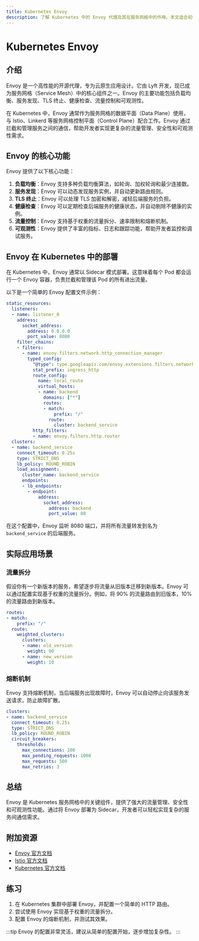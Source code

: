 ```yaml
---
title: Kubernetes Envoy
description: 了解 Kubernetes 中的 Envoy 代理及其在服务网格中的作用。本文适合初学者，涵盖基本概念、实际应用和代码示例。
---
```


# Kubernetes Envoy

## 介绍

Envoy 是一个高性能的开源代理，专为云原生应用设计。它由 Lyft 开发，现已成为服务网格（Service Mesh）中的核心组件之一。Envoy 的主要功能包括负载均衡、服务发现、TLS 终止、健康检查、流量控制和可观测性。

在 Kubernetes 中，Envoy 通常作为服务网格的数据平面（Data Plane）使用，与 Istio、Linkerd 等服务网格控制平面（Control Plane）配合工作。Envoy 通过拦截和管理服务之间的通信，帮助开发者实现更复杂的流量管理、安全性和可观测性需求。

## Envoy 的核心功能

Envoy 提供了以下核心功能：

1. **负载均衡**：Envoy 支持多种负载均衡算法，如轮询、加权轮询和最少连接数。
2. **服务发现**：Envoy 可以动态发现服务实例，并自动更新路由规则。
3. **TLS 终止**：Envoy 可以处理 TLS 加密和解密，减轻后端服务的负担。
4. **健康检查**：Envoy 可以定期检查后端服务的健康状态，并自动剔除不健康的实例。
5. **流量控制**：Envoy 支持基于权重的流量拆分、速率限制和熔断机制。
6. **可观测性**：Envoy 提供了丰富的指标、日志和跟踪功能，帮助开发者监控和调试服务。

## Envoy 在 Kubernetes 中的部署

在 Kubernetes 中，Envoy 通常以 Sidecar 模式部署。这意味着每个 Pod 都会运行一个 Envoy 容器，负责拦截和管理该 Pod 的所有进出流量。

以下是一个简单的 Envoy 配置文件示例：

```yaml
static_resources:
  listeners:
  - name: listener_0
    address:
      socket_address:
        address: 0.0.0.0
        port_value: 8080
    filter_chains:
    - filters:
      - name: envoy.filters.network.http_connection_manager
        typed_config:
          "@type": type.googleapis.com/envoy.extensions.filters.network.http_connection_manager.v3.HttpConnectionManager
          stat_prefix: ingress_http
          route_config:
            name: local_route
            virtual_hosts:
            - name: backend
              domains: ["*"]
              routes:
              - match:
                  prefix: "/"
                route:
                  cluster: backend_service
          http_filters:
          - name: envoy.filters.http.router
  clusters:
  - name: backend_service
    connect_timeout: 0.25s
    type: STRICT_DNS
    lb_policy: ROUND_ROBIN
    load_assignment:
      cluster_name: backend_service
      endpoints:
      - lb_endpoints:
        - endpoint:
            address:
              socket_address:
                address: backend
                port_value: 80
```

在这个配置中，Envoy 监听 8080 端口，并将所有流量转发到名为 `backend_service` 的后端服务。

## 实际应用场景

### 流量拆分

假设你有一个新版本的服务，希望逐步将流量从旧版本迁移到新版本。Envoy 可以通过配置实现基于权重的流量拆分。例如，将 90% 的流量路由到旧版本，10% 的流量路由到新版本。

```yaml
routes:
- match:
    prefix: "/"
  route:
    weighted_clusters:
      clusters:
      - name: old_version
        weight: 90
      - name: new_version
        weight: 10
```

### 熔断机制

Envoy 支持熔断机制，当后端服务出现故障时，Envoy 可以自动停止向该服务发送请求，防止故障扩散。

```yaml
clusters:
- name: backend_service
  connect_timeout: 0.25s
  type: STRICT_DNS
  lb_policy: ROUND_ROBIN
  circuit_breakers:
    thresholds:
      max_connections: 100
      max_pending_requests: 1000
      max_requests: 500
      max_retries: 3
```

## 总结

Envoy 是 Kubernetes 服务网格中的关键组件，提供了强大的流量管理、安全性和可观测性功能。通过将 Envoy 部署为 Sidecar，开发者可以轻松实现复杂的服务间通信需求。

## 附加资源

- [Envoy 官方文档](https://www.envoyproxy.io/docs/envoy/latest/)
- [Istio 官方文档](https://istio.io/latest/docs/)
- [Kubernetes 官方文档](https://kubernetes.io/docs/home/)

## 练习

1. 在 Kubernetes 集群中部署 Envoy，并配置一个简单的 HTTP 路由。
2. 尝试使用 Envoy 实现基于权重的流量拆分。
3. 配置 Envoy 的熔断机制，并测试其效果。

:::tip
Envoy 的配置非常灵活，建议从简单的配置开始，逐步增加复杂性。
:::